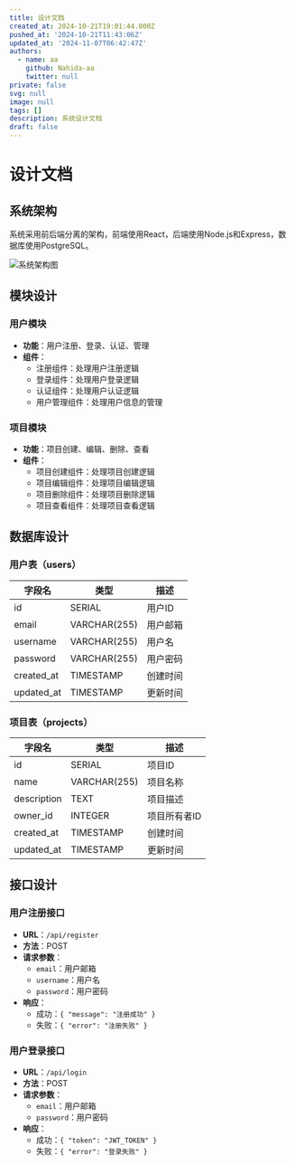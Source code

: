 ```yaml
---
title: 设计文档
created_at: 2024-10-21T19:01:44.000Z
pushed_at: '2024-10-21T11:43:06Z'
updated_at: '2024-11-07T06:42:47Z'
authors:
  - name: aa
    github: Nahida-aa
    twitter: null
private: false
svg: null
image: null
tags: []
description: 系统设计文档
draft: false
---
```

# 设计文档

## 系统架构
系统采用前后端分离的架构，前端使用React，后端使用Node.js和Express，数据库使用PostgreSQL。

![系统架构图](system_architecture.png)

## 模块设计
### 用户模块
- **功能**：用户注册、登录、认证、管理
- **组件**：
  - 注册组件：处理用户注册逻辑
  - 登录组件：处理用户登录逻辑
  - 认证组件：处理用户认证逻辑
  - 用户管理组件：处理用户信息的管理

### 项目模块
- **功能**：项目创建、编辑、删除、查看
- **组件**：
  - 项目创建组件：处理项目创建逻辑
  - 项目编辑组件：处理项目编辑逻辑
  - 项目删除组件：处理项目删除逻辑
  - 项目查看组件：处理项目查看逻辑

## 数据库设计
### 用户表（users）
| 字段名       | 类型          | 描述           |
| ------------ | ------------- | -------------- |
| id           | SERIAL        | 用户ID         |
| email        | VARCHAR(255)  | 用户邮箱       |
| username     | VARCHAR(255)  | 用户名         |
| password     | VARCHAR(255)  | 用户密码       |
| created_at   | TIMESTAMP     | 创建时间       |
| updated_at   | TIMESTAMP     | 更新时间       |

### 项目表（projects）
| 字段名       | 类型          | 描述           |
| ------------ | ------------- | -------------- |
| id           | SERIAL        | 项目ID         |
| name         | VARCHAR(255)  | 项目名称       |
| description  | TEXT          | 项目描述       |
| owner_id     | INTEGER       | 项目所有者ID   |
| created_at   | TIMESTAMP     | 创建时间       |
| updated_at   | TIMESTAMP     | 更新时间       |

## 接口设计
### 用户注册接口
- **URL**：`/api/register`
- **方法**：POST
- **请求参数**：
  - `email`：用户邮箱
  - `username`：用户名
  - `password`：用户密码
- **响应**：
  - 成功：`{ "message": "注册成功" }`
  - 失败：`{ "error": "注册失败" }`

### 用户登录接口
- **URL**：`/api/login`
- **方法**：POST
- **请求参数**：
  - `email`：用户邮箱
  - `password`：用户密码
- **响应**：
  - 成功：`{ "token": "JWT_TOKEN" }`
  - 失败：`{ "error": "登录失败" }`
